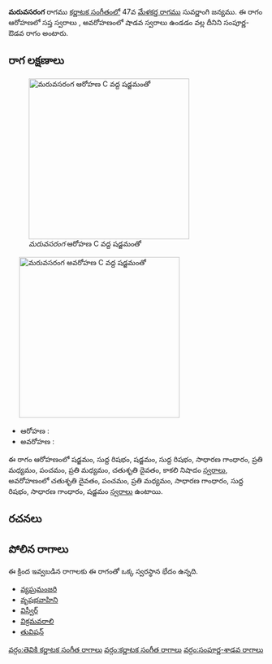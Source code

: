 {{Infobox ragam
	| name          	= మరువసరంగ
	| synonym	    	= 
	| mela          	= 
	| chakra        	= 
	| janaka        	= 
	| type          	= సంపూర్ణ-శాడవ
	| arohanam      	= {{svaraC|S|R1|S|R1|G2|M2|P|M2|D2|N3}} 
	| avarohanam    	= {{svaraC|D2|P|M2|G2|R1|G2|S}}
	| jeeva         	=
	| chhaya        	=
	| nyasa         	=
	| vishesha      	= 
	| equivalent  		= 
}}
{{కర్ణాటక సంగీత రాగాలు}}
'''మరువసరంగ''' రాగము [[కర్ణాటక సంగీతం]]లో 47వ [[మేళకర్త రాగము]] సువర్ణాంగి జన్యము.  ఈ రాగం ఆరోహణలో సప్త స్వరాలు , అవరోహణంలో షాడవ స్వరాలు ఉండడం వల్ల దీనిని సంపూర్ణ-ఔడవ రాగం అంటారు.


==రాగ లక్షణాలు==
[[Image:maruvasaranga_ar_kb2wiki.png|thumb|right|316px|''మరువసరంగ'' ఆరోహణ C వద్ద షడ్జమంతో]]
	[[Image:maruvasaranga_av_kb2wiki.png|thumb|right|316px|''మరువసరంగ'' అవరోహణ C వద్ద షడ్జమంతో]]

* ఆరోహణ : {{svaraC|S|R1|S|R1|G2|M2|P|M2|D2|N3}} 
* అవరోహణ : {{svaraC|D2|P|M2|G2|R1|G2|S}}

ఈ రాగం ఆరోహణంలో షడ్జమం, సుద్ద  రిషభం, షడ్జమం, సుద్ద  రిషభం, సాధారణ  గాంధారం, ప్రతి మధ్యమం, పంచమం, ప్రతి మధ్యమం, చతుశృతి దైవతం, కాకలి  నిషాదం [[స్వరాలు]], అవరోహణంలో చతుశృతి దైవతం, పంచమం, ప్రతి మధ్యమం, సాధారణ  గాంధారం, సుద్ద  రిషభం, సాధారణ  గాంధారం, షడ్జమం [[స్వరాలు]] ఉంటాయి.

==రచనలు==



==పోలిన రాగాలు==
ఈ క్రింద ఇవ్వబడిన రాగాలకు ఈ రాగంతో ఒక్క స్వరస్థాన భేదం ఉన్నది.
* [[వ్యఘ్రమంజరి]]
* [[వృషభవాహిని]]
* [[విస్వీర్]]
* [[విక్రమవరాలి]]
* [[తువిషన్]]



[[వర్గం:తెవికి కర్ణాటక సంగీత రాగాలు]]
[[వర్గం:కర్ణాటక సంగీత రాగాలు]]
[[వర్గం:సంపూర్ణ-శాడవ రాగాలు]]